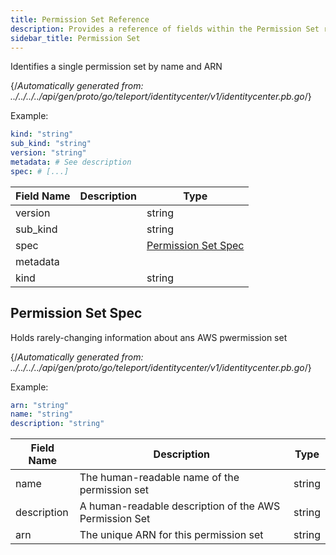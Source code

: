 ```yaml
---
title: Permission Set Reference
description: Provides a reference of fields within the Permission Set resource, which you can manage with tctl.
sidebar_title: Permission Set
---
```


Identifies a single permission set by name and ARN

{/*Automatically generated from: ../../../../api/gen/proto/go/teleport/identitycenter/v1/identitycenter.pb.go*/}

Example:

```yaml
kind: "string"
sub_kind: "string"
version: "string"
metadata: # See description
spec: # [...]
```
|Field Name|Description|Type|
|---|---|---|
|version||string|
|sub_kind||string|
|spec||[Permission Set Spec](#permission-set-spec)|
|metadata|||
|kind||string|

## Permission Set Spec

Holds rarely-changing information about ans AWS pwermission set

{/*Automatically generated from: ../../../../api/gen/proto/go/teleport/identitycenter/v1/identitycenter.pb.go*/}

Example:

```yaml
arn: "string"
name: "string"
description: "string"
```

|Field Name|Description|Type|
|---|---|---|
|name|The human-readable name of the permission set|string|
|description|A human-readable description of the AWS Permission Set|string|
|arn|The unique ARN for this permission set|string|


